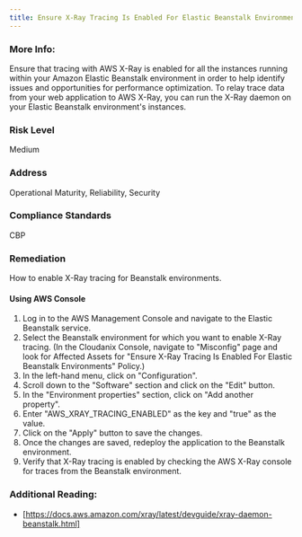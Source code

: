 ```yaml
---
title: Ensure X-Ray Tracing Is Enabled For Elastic Beanstalk Environments
---
```


### More Info:

Ensure that tracing with AWS X-Ray is enabled for all the instances running within your Amazon Elastic Beanstalk environment in order to help identify issues and opportunities for performance optimization. To relay trace data from your web application to AWS X-Ray, you can run the X-Ray daemon on your Elastic Beanstalk environment's instances.

### Risk Level

Medium

### Address

Operational Maturity, Reliability, Security

### Compliance Standards

CBP

### Remediation

How to enable X-Ray tracing for Beanstalk environments.

#### Using AWS Console

1. Log in to the AWS Management Console and navigate to the Elastic Beanstalk service.
2. Select the Beanstalk environment for which you want to enable X-Ray tracing.
    (In the Cloudanix Console, navigate to "Misconfig" page and look for Affected Assets for "Ensure X-Ray Tracing Is Enabled For Elastic Beanstalk Environments" Policy.)
3. In the left-hand menu, click on "Configuration".
4. Scroll down to the "Software" section and click on the "Edit" button.
5. In the "Environment properties" section, click on "Add another property".
6. Enter "AWS_XRAY_TRACING_ENABLED" as the key and "true" as the value.
7. Click on the "Apply" button to save the changes.
8. Once the changes are saved, redeploy the application to the Beanstalk environment.
9. Verify that X-Ray tracing is enabled by checking the AWS X-Ray console for traces from the Beanstalk environment.

### Additional Reading:

- [https://docs.aws.amazon.com/xray/latest/devguide/xray-daemon-beanstalk.html]